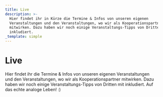 ```yaml
---
title: Live
description: >-
  Hier findet ihr in Kürze die Termine & Infos von unseren eigenen
  Veranstaltungen und den Veranstaltungen, wo wir als Kooperationspartner
  mitwirken. Dazu haben wir noch einige Veranstaltungs-Tipps von Dritten mit
  inkludiert. 
_template: simple
---
```


# Live

Hier findet ihr die Termine & Infos von unseren eigenen Veranstaltungen und den Veranstaltungen, wo wir als Kooperationspartner mitwirken. Dazu haben wir noch einige Veranstaltungs-Tipps von Dritten mit inkludiert.  Auf das echte analoge Leben! :)
